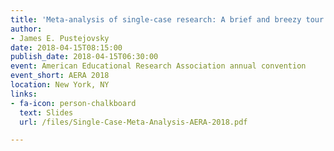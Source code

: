 ```yaml
---
title: 'Meta-analysis of single-case research: A brief and breezy tour'
author:
- James E. Pustejovsky
date: 2018-04-15T08:15:00
publish_date: 2018-04-15T06:30:00
event: American Educational Research Association annual convention
event_short: AERA 2018
location: New York, NY
links:
- fa-icon: person-chalkboard
  text: Slides
  url: /files/Single-Case-Meta-Analysis-AERA-2018.pdf

---
```




